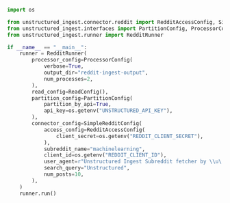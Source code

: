 ```python Python
import os

from unstructured_ingest.connector.reddit import RedditAccessConfig, SimpleRedditConfig
from unstructured_ingest.interfaces import PartitionConfig, ProcessorConfig, ReadConfig
from unstructured_ingest.runner import RedditRunner

if __name__ == "__main__":
    runner = RedditRunner(
        processor_config=ProcessorConfig(
            verbose=True,
            output_dir="reddit-ingest-output",
            num_processes=2,
        ),
        read_config=ReadConfig(),
        partition_config=PartitionConfig(
            partition_by_api=True,
            api_key=os.getenv("UNSTRUCTURED_API_KEY"),
        ),
        connector_config=SimpleRedditConfig(
            access_config=RedditAccessConfig(
                client_secret=os.getenv("REDDIT_CLIENT_SECRET"),
            ),
            subreddit_name="machinelearning",
            client_id=os.getenv("REDDIT_CLIENT_ID"),
            user_agent=r"Unstructured Ingest Subreddit fetcher by \\u\...",
            search_query="Unstructured",
            num_posts=10,
        ),
    )
    runner.run()
```
